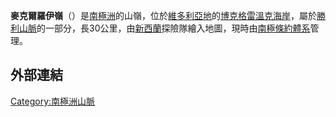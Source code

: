 {{coord|72|37|S|168|3|E|source:GNIS|display=title}}

'''麥克爾羅伊嶺'''（{{lang-en|McElroy Ridge}}）是[[南極洲|南極洲]]的山嶺，位於[[維多利亞地|維多利亞地]]的[[博克格雷溫克海岸|博克格雷溫克海岸]]，屬於[[勝利山脈|勝利山脈]]的一部分，長30公里，由[[新西蘭|新西蘭]]探險隊繪入地圖，現時由[[南極條約體系|南極條約體系]]管理。

==外部連結==
{{cite gnis | type = antarid | id = 9684| name = McElroy Ridge | accessdate = 2013-09-06}}

{{DEFAULTSORT:McElroy Ridge}}
[[Category:南極洲山脈|Category:南極洲山脈]]


{{BorchgrevinkCoast-geo-stub}}